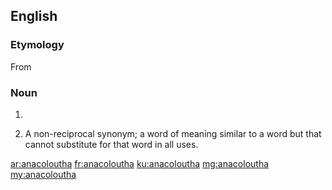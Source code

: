 ==English==

===Etymology===
From {{etyl|grc|en}} {{term|ἀνακόλουθος||lang=grc|tr=anacolouthos|inconsequent}}

===Noun===
{{head|en|plural}}

# {{plural of|anacolouthon|lang=en}}
# {{context|rhetoric|lang=en}} A non-reciprocal synonym; a word of meaning similar to a word but that cannot substitute for that  word in all uses.

[[ar:anacoloutha]]
[[fr:anacoloutha]]
[[ku:anacoloutha]]
[[mg:anacoloutha]]
[[my:anacoloutha]]